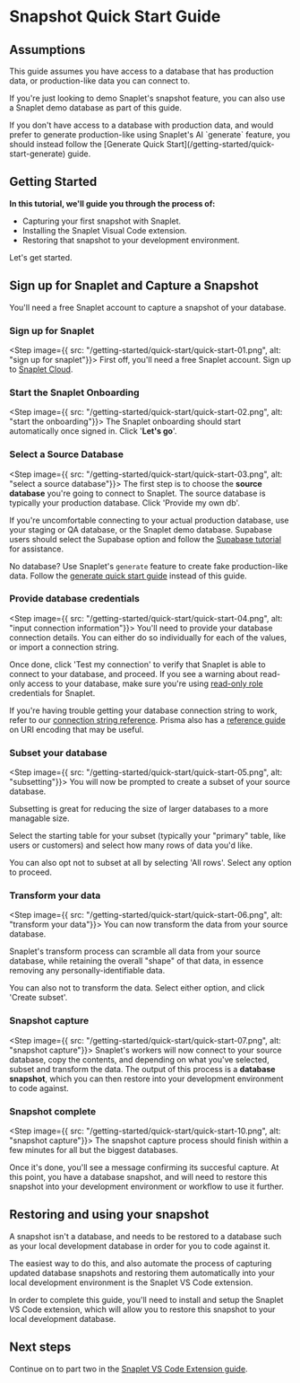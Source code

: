 
# Snapshot Quick Start Guide

## Assumptions
This guide assumes you have access to a database that has production data, or production-like data you can connect to. 

If you're just looking to demo Snaplet's snapshot feature, you can also use a Snaplet demo database as part of this guide.

<Callout emoji="🤖">
If you don't have access to a database with production data, and would prefer to generate production-like using Snaplet's AI `generate` feature, you should instead follow the [Generate Quick Start](/getting-started/quick-start-generate) guide.
</Callout>

 

## Getting Started 
**In this tutorial, we'll guide you through the process of:**
* Capturing your first snapshot with Snaplet.
* Installing the Snaplet Visual Code extension.
* Restoring that snapshot to your development environment.

Let's get started.

## Sign up for Snaplet and Capture a Snapshot 
You'll need a free Snaplet account to capture a snapshot of your database.

<Steps>

### Sign up for Snaplet
<Step image={{ src: "/getting-started/quick-start/quick-start-01.png", alt: "sign up for snaplet"}}>
First off, you'll need a free Snaplet account. Sign up to [Snaplet Cloud](https://app.snaplet.dev).
</Step>

### Start the Snaplet Onboarding 
<Step image={{ src: "/getting-started/quick-start/quick-start-02.png", alt: "start the onboarding"}}>
The Snaplet onboarding should start automatically once signed in. Click '**Let's go**'.
</Step>

### Select a Source Database
<Step image={{ src: "/getting-started/quick-start/quick-start-03.png", alt: "select a source database"}}>
The first step is to choose the **source database** you're going to connect to Snaplet. The source database is typically your production database. Click 'Provide my own db'.

If you're uncomfortable connecting to your actual production database, use your staging or QA database, or the Snaplet demo database. Supabase users should select the Supabase option and follow the [Supabase tutorial](/tutorials/supabase-clone-environments) for assistance. 

No database? Use Snaplet's `generate` feature to create fake production-like data. Follow the [generate quick start guide](/getting-started/quick-start-generate) instead of this guide.
</Step>

### Provide database credentials
<Step image={{ src: "/getting-started/quick-start/quick-start-04.png", alt: "input connection information"}}>
You'll need to provide your database connection details. You can either do so individually for each of the values, or import a connection string. 

Once done, click 'Test my connection' to verify that Snaplet is able to connect to your database, and proceed. If you see a warning about read-only access to your database, make sure you're using [read-only role](guides/postgresql/#create-a-read-only-role) credentials for Snaplet. 

If you're having trouble getting your database connection string to work, refer to our [connection string reference](/references/connection-strings/). Prisma also has a [reference guide](https://www.prisma.io/dataguide/postgresql/short-guides/connection-uris) on URI encoding that may be useful.
</Step>

### Subset your database
<Step image={{ src: "/getting-started/quick-start/quick-start-05.png", alt: "subsetting"}}>
You will now be prompted to create a subset of your source database.

Subsetting is great for reducing the size of larger databases to a more managable size.

Select the starting table for your subset (typically your "primary" table, like users or customers) and select how many rows of data you'd like.

You can also opt not to subset at all by selecting 'All rows'. Select any option to proceed.
</Step>

### Transform your data
<Step image={{ src: "/getting-started/quick-start/quick-start-06.png", alt: "transform your data"}}>
You can now transform the data from your source database. 

Snaplet's transform process can scramble all data from your source database, while retaining the overall "shape" of that data, in essence removing any personally-identifiable data.

You can also not to transform the data. Select either option, and click 'Create subset'.

</Step>

### Snapshot capture
<Step image={{ src: "/getting-started/quick-start/quick-start-07.png", alt: "snapshot capture"}}>
Snaplet's workers will now connect to your source database, copy the contents, and depending on what you've selected, subset and transform the data. The output of this process is a **database snapshot**, which you can then restore into your development environment to code against.
</Step>

### Snapshot complete
<Step image={{ src: "/getting-started/quick-start/quick-start-10.png", alt: "snapshot capture"}}>
The snapshot capture process should finish within a few minutes for all but the biggest databases. 

Once it's done, you'll see a message confirming its succesful capture. At this point, you have a database snapshot, and will need to restore this snapshot into your development environment or workflow to use it further. 
</Step>

</Steps>

## Restoring and using your snapshot

A snapshot isn't a database, and needs to be restored to a database such as your local development database in order for you to code against it. 

The easiest way to do this, and also automate the process of capturing updated database snapshots and restoring them automatically into your local development environment is the Snaplet VS Code extension.

In order to complete this guide, you'll need to install and setup the Snaplet VS Code extension, which will allow you to restore this snapshot to your local development database. 

## Next steps
Continue on to part two in the [Snaplet VS Code Extension guide](/recipes/visual-studio-code).